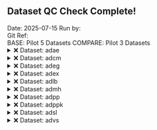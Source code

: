## Dataset QC Check Complete! 

Date:  2025-07-15 
Run by:   
Git Ref:   
BASE:  Pilot 5 Datasets 
COMPARE:  Pilot 3 Datasets 
<details>
<summary>❌ Dataset: adae</summary>


```

Differences found between the objects!

Summary of BASE and COMPARE
  ==================================================================
    PROPERTY             BASE                       COMP            
  ------------------------------------------------------------------
      Name         get(new_dataset)           get(comp_dataset)     
     Class     "tbl_df, tbl, data.frame"  "tbl_df, tbl, data.frame" 
    Rows(#)              1191                       1191            
   Columns(#)             107                        105            
  ------------------------------------------------------------------


There are columns in BASE and COMPARE with differing attributes !!
First 10 of 79 rows are shown in table below
  =======================================================================
   VARIABLE  ATTR_NAME  VALUES.BASE              VALUES.COMP             
  -----------------------------------------------------------------------
    ADURN      label       NULL            "Analysis Duration (N)"       
    ADURU      label       NULL           "Analysis Duration Units"      
    AEACN      label       NULL      "Action Taken with Study Treatm..." 
   AEBDSYCD    label       NULL      "Body System or Organ Class Cod..." 
   AEBODSYS    label       NULL         "Body System or Organ Class"     
   AEDECOD     label       NULL           "Dictionary-Derived Term"      
    AEDTC      label       NULL           "Date/Time of Collection"      
   AEENDTC     label       NULL       "End Date/Time of Adverse Event"   
    AEENDY     label       NULL      "Study Day of End of Adverse Ev..." 
    AEHLGT     label       NULL            "High Level Group Term"       
  -----------------------------------------------------------------------


There are columns in BASE that are not in COMPARE !!
  =========
   COLUMNS 
  ---------
   DOSEON  
    DOSEU  
  ---------


```

</details>

<details>
<summary>❌ Dataset: adcm</summary>


```

Differences found between the objects!

Summary of BASE and COMPARE
  ==================================================================
    PROPERTY             BASE                       COMP            
  ------------------------------------------------------------------
      Name         get(new_dataset)           get(comp_dataset)     
     Class     "tbl_df, tbl, data.frame"  "tbl_df, tbl, data.frame" 
    Rows(#)              7510                       7510            
   Columns(#)             95                         95             
  ------------------------------------------------------------------


There are columns in BASE and COMPARE with differing attributes !!
First 10 of 68 rows are shown in table below
  =======================================================================
   VARIABLE  ATTR_NAME  VALUES.BASE              VALUES.COMP             
  -----------------------------------------------------------------------
    ADURN      label       NULL            "Analysis Duration (N)"       
    ADURU      label       NULL           "Analysis Duration Units"      
    AENDT      label       NULL              "Analysis End Date"         
    AENDTF     label       NULL      "Analysis End Date Imputation F..." 
    AENDTM     label       NULL           "Analysis End Date/Time"       
    AENDY      label       NULL          "Analysis End Relative Day"     
    AENTMF     label       NULL      "Analysis End Time Imputation F..." 
    AGEGR1     label       NULL             "Pooled Age Group 1"         
   ANL01FL     label       NULL              "Analysis Flag 01"          
   AOCCPFL     label       NULL      "1st Occurrence of Preferred Te..." 
  -----------------------------------------------------------------------


```

</details>

<details>
<summary>❌ Dataset: adeg</summary>


```

Differences found between the objects!

Summary of BASE and COMPARE
  ==================================================================
    PROPERTY             BASE                       COMP            
  ------------------------------------------------------------------
      Name         get(new_dataset)           get(comp_dataset)     
     Class     "tbl_df, tbl, data.frame"  "tbl_df, tbl, data.frame" 
    Rows(#)              78756                      78756           
   Columns(#)             108                        108            
  ------------------------------------------------------------------


There are columns in BASE and COMPARE with differing attributes !!
First 10 of 82 rows are shown in table below
  =======================================================================
   VARIABLE  ATTR_NAME  VALUES.BASE              VALUES.COMP             
  -----------------------------------------------------------------------
    ABLFL      label       NULL            "Baseline Record Flag"        
     ADT       label       NULL                "Analysis Date"           
     ADTM      label       NULL              "Analysis Datetime"         
     ADY       label       NULL            "Analysis Relative Day"       
    AGEGR1     label       NULL             "Pooled Age Group 1"         
   ANL01FL     label       NULL              "Analysis Flag 01"          
    ANRHI      label       NULL      "Analysis Normal Range Upper Li..." 
    ANRIND     label       NULL      "Analysis Reference Range Indic..." 
    ANRLO      label       NULL      "Analysis Normal Range Lower Li..." 
     ASEQ      label       NULL          "Analysis Sequence Number"      
  -----------------------------------------------------------------------


Not all Values Compared Equal
First 10 of 12 rows are shown in table below
  =============================
   Variable  No of Differences 
  -----------------------------
     ADY           19159       
   BASETYPE        78756       
    ABLFL           7112       
     BASE          76493       
    BNRIND         25393       
     CHG           43252       
     PCHG          43252       
   ANL01FL         35526       
   AVALCAT1        43828       
   CHGCAT1         24784       
  -----------------------------


First 10 of 19159 rows are shown in table below
  ========================================
   VARIABLE  ..ROWNUMBER..  BASE  COMPARE 
  ----------------------------------------
     ADY          15         -7     NA    
     ADY          19         -2     NA    
     ADY          23          1     NA    
     ADY          27         13     NA    
     ADY          31         15     NA    
     ADY          35         29     NA    
     ADY          39         31     NA    
     ADY          43         42     NA    
     ADY          47         63     NA    
     ADY          51         84     NA    
  ----------------------------------------


First 10 of 78756 rows are shown in table below
  ====================================================
   VARIABLE  ..ROWNUMBER..        BASE        COMPARE 
  ----------------------------------------------------
   BASETYPE        1        "BASELINE DAY 1"   LAST   
   BASETYPE        2        "BASELINE DAY 1"   LAST   
   BASETYPE        3        "BASELINE DAY 1"   LAST   
   BASETYPE        4        "BASELINE DAY 1"   LAST   
   BASETYPE        5        "BASELINE DAY 1"   LAST   
   BASETYPE        6        "BASELINE DAY 1"   LAST   
   BASETYPE        7        "BASELINE DAY 1"   LAST   
   BASETYPE        8        "BASELINE DAY 1"   LAST   
   BASETYPE        9        "BASELINE DAY 1"   LAST   
   BASETYPE       10        "BASELINE DAY 1"   LAST   
  ----------------------------------------------------


First 10 of 7112 rows are shown in table below
  ========================================
   VARIABLE  ..ROWNUMBER..  BASE  COMPARE 
  ----------------------------------------
    ABLFL          20       <NA>     Y    
    ABLFL          21       <NA>     Y    
    ABLFL          22       <NA>     Y    
    ABLFL          23        Y     <NA>   
    ABLFL          76       <NA>     Y    
    ABLFL          77       <NA>     Y    
    ABLFL          78       <NA>     Y    
    ABLFL          79        Y     <NA>   
    ABLFL         132       <NA>     Y    
    ABLFL         133       <NA>     Y    
  ----------------------------------------


First 10 of 76493 rows are shown in table below
  ============================================
   VARIABLE  ..ROWNUMBER..    BASE    COMPARE 
  --------------------------------------------
     BASE         12        73.66667    73    
     BASE         13        73.66667    83    
     BASE         14        73.66667    65    
     BASE         15        73.66667    NA    
     BASE         16        73.66667    73    
     BASE         17        73.66667    83    
     BASE         18        73.66667    65    
     BASE         19        73.66667    NA    
     BASE         20        73.66667    73    
     BASE         21        73.66667    83    
  --------------------------------------------


First 10 of 25393 rows are shown in table below
  ==========================================
   VARIABLE  ..ROWNUMBER..   BASE   COMPARE 
  ------------------------------------------
    BNRIND        15        NORMAL   <NA>   
    BNRIND        19        NORMAL   <NA>   
    BNRIND        23        NORMAL   <NA>   
    BNRIND        27        NORMAL   <NA>   
    BNRIND        31        NORMAL   <NA>   
    BNRIND        35        NORMAL   <NA>   
    BNRIND        39        NORMAL   <NA>   
    BNRIND        43        NORMAL   <NA>   
    BNRIND        47        NORMAL   <NA>   
    BNRIND        51        NORMAL   <NA>   
  ------------------------------------------


First 10 of 43252 rows are shown in table below
  ===============================================
   VARIABLE  ..ROWNUMBER..     BASE      COMPARE 
  -----------------------------------------------
     CHG          28        -10.6666667    -10   
     CHG          29          9.3333333      0   
     CHG          30         -7.6666667      1   
     CHG          31         -3.0000000     NA   
     CHG          32        -12.6666667    -12   
     CHG          33         -8.6666667    -18   
     CHG          34          0.3333333      9   
     CHG          35         -7.0000000     NA   
     CHG          40         -9.6666667     -9   
     CHG          41         -9.6666667    -19   
  -----------------------------------------------


First 10 of 43252 rows are shown in table below
  ==================================================
   VARIABLE  ..ROWNUMBER..     BASE       COMPARE   
  --------------------------------------------------
     PCHG         28        -14.4796380  -13.698630 
     PCHG         29         12.6696833    0.000000 
     PCHG         30        -10.4072398    1.538462 
     PCHG         31         -4.0723982          NA 
     PCHG         32        -17.1945701  -16.438356 
     PCHG         33        -11.7647059  -21.686747 
     PCHG         34          0.4524887   13.846154 
     PCHG         35         -9.5022624          NA 
     PCHG         40        -13.1221719  -12.328767 
     PCHG         41        -13.1221719  -22.891566 
  --------------------------------------------------


First 10 of 35526 rows are shown in table below
  ========================================
   VARIABLE  ..ROWNUMBER..  BASE  COMPARE 
  ----------------------------------------
   ANL01FL         3        <NA>     Y    
   ANL01FL         4        <NA>     Y    
   ANL01FL         5        <NA>     Y    
   ANL01FL         6        <NA>     Y    
   ANL01FL         7        <NA>     Y    
   ANL01FL         8        <NA>     Y    
   ANL01FL         9        <NA>     Y    
   ANL01FL        10        <NA>     Y    
   ANL01FL        11        <NA>     Y    
   ANL01FL        23         Y     <NA>   
  ----------------------------------------


First 10 of 43828 rows are shown in table below
  ===========================================================
   VARIABLE  ..ROWNUMBER..       BASE           COMPARE      
  -----------------------------------------------------------
   AVALCAT1       68         "<= 450 ms"     "<= 450 msec"   
   AVALCAT1       69        ">450<=480 ms"  ">450<=480 msec" 
   AVALCAT1       70         "<= 450 ms"     "<= 450 msec"   
   AVALCAT1       71         "<= 450 ms"     "<= 450 msec"   
   AVALCAT1       72        ">450<=480 ms"  ">450<=480 msec" 
   AVALCAT1       73          ">500 ms"       ">500 msec"    
   AVALCAT1       74         "<= 450 ms"     "<= 450 msec"   
   AVALCAT1       75         "<= 450 ms"     "<= 450 msec"   
   AVALCAT1       76        ">450<=480 ms"  ">450<=480 msec" 
   AVALCAT1       77        ">450<=480 ms"  ">450<=480 msec" 
  -----------------------------------------------------------


First 10 of 24784 rows are shown in table below
  =======================================================
   VARIABLE  ..ROWNUMBER..      BASE         COMPARE     
  -------------------------------------------------------
   CHGCAT1        84         "<= 30 ms"    "<= 30 msec"  
   CHGCAT1        85        ">30<=60 ms"  ">30<=60 msec" 
   CHGCAT1        86          ">60 ms"      ">60 msec"   
   CHGCAT1        87        ">30<=60 ms"       <NA>      
   CHGCAT1        88         "<= 30 ms"    "<= 30 msec"  
   CHGCAT1        89        ">30<=60 ms"   "<= 30 msec"  
   CHGCAT1        90          ">60 ms"      ">60 msec"   
   CHGCAT1        91         "<= 30 ms"        <NA>      
   CHGCAT1        96         "<= 30 ms"    "<= 30 msec"  
   CHGCAT1        97         "<= 30 ms"    "<= 30 msec"  
  -------------------------------------------------------


First 10 of 10955 rows are shown in table below
  ========================================
   VARIABLE  ..ROWNUMBER..  BASE  COMPARE 
  ----------------------------------------
   CHGCAT1N        87        2      NA    
   CHGCAT1N        89        2       1    
   CHGCAT1N        91        1      NA    
   CHGCAT1N        99        2      NA    
   CHGCAT1N       100        3       2    
   CHGCAT1N       101        2       1    
   CHGCAT1N       103        2      NA    
   CHGCAT1N       107        1      NA    
   CHGCAT1N       110        2       3    
   CHGCAT1N       111        1      NA    
  ----------------------------------------


First 10 of 65742 rows are shown in table below
  ===================================================================
   VARIABLE  ..ROWNUMBER..         BASE               COMPARE        
  -------------------------------------------------------------------
    PARAM         68        "QT Duration (ms)"  "QT Duration (msec)" 
    PARAM         69        "QT Duration (ms)"  "QT Duration (msec)" 
    PARAM         70        "QT Duration (ms)"  "QT Duration (msec)" 
    PARAM         71        "QT Duration (ms)"  "QT Duration (msec)" 
    PARAM         72        "QT Duration (ms)"  "QT Duration (msec)" 
    PARAM         73        "QT Duration (ms)"  "QT Duration (msec)" 
    PARAM         74        "QT Duration (ms)"  "QT Duration (msec)" 
    PARAM         75        "QT Duration (ms)"  "QT Duration (msec)" 
    PARAM         76        "QT Duration (ms)"  "QT Duration (msec)" 
    PARAM         77        "QT Duration (ms)"  "QT Duration (msec)" 
  -------------------------------------------------------------------


```

</details>

<details>
<summary>❌ Dataset: adex</summary>


```

Differences found between the objects!

Summary of BASE and COMPARE
  ==================================================================
    PROPERTY             BASE                       COMP            
  ------------------------------------------------------------------
      Name         get(new_dataset)           get(comp_dataset)     
     Class     "tbl_df, tbl, data.frame"  "tbl_df, tbl, data.frame" 
    Rows(#)              6315                       6315            
   Columns(#)             92                         92             
  ------------------------------------------------------------------


There are columns in BASE and COMPARE with differing attributes !!
First 10 of 66 rows are shown in table below
  =======================================================================
   VARIABLE  ATTR_NAME  VALUES.BASE              VALUES.COMP             
  -----------------------------------------------------------------------
    AENDT      label       NULL              "Analysis End Date"         
    AENDTF     label       NULL      "Analysis End Date Imputation F..." 
    AENDTM     label       NULL            "Analysis End Datetime"       
    AENDY      label       NULL          "Analysis End Relative Day"     
    AENTMF     label       NULL      "Analysis End Time Imputation F..." 
    AGEGR1     label       NULL             "Pooled Age Group 1"         
     ASEQ      label       NULL          "Analysis Sequence Number"      
    ASTDT      label       NULL             "Analysis Start Date"        
    ASTDTF     label       NULL      "Analysis Start Date Imputation..." 
    ASTDTM     label       NULL           "Analysis Start Datetime"      
  -----------------------------------------------------------------------


```

</details>

<details>
<summary>❌ Dataset: adlb</summary>


```

Differences found between the objects!

Summary of BASE and COMPARE
  ==================================================================
    PROPERTY             BASE                       COMP            
  ------------------------------------------------------------------
      Name         get(new_dataset)           get(comp_dataset)     
     Class     "tbl_df, tbl, data.frame"  "tbl_df, tbl, data.frame" 
    Rows(#)              83652                      83652           
   Columns(#)             115                        115            
  ------------------------------------------------------------------


There are columns in BASE and COMPARE with differing attributes !!
First 10 of 89 rows are shown in table below
  =======================================================================
   VARIABLE  ATTR_NAME  VALUES.BASE              VALUES.COMP             
  -----------------------------------------------------------------------
    ABLFL      label       NULL            "Baseline Record Flag"        
     ADT       label       NULL                "Analysis Date"           
     ADY       label       NULL            "Analysis Relative Day"       
    AGEGR1     label       NULL             "Pooled Age Group 1"         
   ANL01FL     label       NULL              "Analysis Flag 01"          
    ANRHI      label       NULL      "Analysis Normal Range Upper Li..." 
    ANRIND     label       NULL      "Analysis Reference Range Indic..." 
    ANRLO      label       NULL      "Analysis Normal Range Lower Li..." 
     ASEQ      label       NULL          "Analysis Sequence Number"      
   ATOXDSCH    label       NULL      "Analysis Toxicity Description ..." 
  -----------------------------------------------------------------------


```

</details>

<details>
<summary>❌ Dataset: admh</summary>


```

Differences found between the objects!

Summary of BASE and COMPARE
  ==================================================================
    PROPERTY             BASE                       COMP            
  ------------------------------------------------------------------
      Name         get(new_dataset)           get(comp_dataset)     
     Class     "tbl_df, tbl, data.frame"  "tbl_df, tbl, data.frame" 
    Rows(#)              1818                       1818            
   Columns(#)             114                        114            
  ------------------------------------------------------------------


There are columns in BASE and COMPARE with differing attributes !!
First 10 of 88 rows are shown in table below
  =======================================================================
   VARIABLE  ATTR_NAME  VALUES.BASE              VALUES.COMP             
  -----------------------------------------------------------------------
     ADT       label       NULL                "Analysis Date"           
     ADY       label       NULL            "Analysis Relative Day"       
    AENDT      label       NULL              "Analysis End Date"         
    AENDY      label       NULL          "Analysis End Relative Day"     
    AGEGR1     label       NULL             "Pooled Age Group 1"         
    AHIST      label       NULL      "Response of Med Hx (past or cu..." 
   ANL01FL     label       NULL              "Analysis Flag 01"          
    AOCCFL     label       NULL      "1st Occurrence within Subject ..." 
   AOCCPFL     label       NULL      "1st Occurrence of Preferred Te..." 
   AOCCSFL     label       NULL         "1st Occurrence of SOC Flag"     
  -----------------------------------------------------------------------


```

</details>

<details>
<summary>❌ Dataset: adpp</summary>


```

Differences found between the objects!

Summary of BASE and COMPARE
  =================================================
    PROPERTY         BASE              COMP        
  -------------------------------------------------
      Name     get(new_dataset)  get(comp_dataset) 
     Class        data.frame        data.frame     
    Rows(#)          2688              2688        
   Columns(#)         79                79         
  -------------------------------------------------


There are columns in BASE and COMPARE with differing attributes !!
First 10 of 38 rows are shown in table below
  =======================================================================
   VARIABLE  ATTR_NAME  VALUES.BASE              VALUES.COMP             
  -----------------------------------------------------------------------
     ADT       label       NULL                "Analysis Date"           
     ADY       label       NULL            "Analysis Relative Day"       
    AGEGR1     label       NULL             "Pooled Age Group 1"         
   AVALCA1N    label       NULL        "Analysis Value Category 1 (N)"   
   AVALCAT1    label       NULL          "Analysis Value Category 1"     
    AVISIT     label       NULL               "Analysis Visit"           
   AVISITN     label       NULL             "Analysis Visit (N)"         
   DTH30FL     label       NULL      "Death Within 30 Days of Last T..." 
   DTHA30FL    label       NULL      "Death After 30 Days from Last ..." 
    DTHADY     label       NULL            "Relative Day of Death"       
  -----------------------------------------------------------------------


```

</details>

<details>
<summary>❌ Dataset: adppk</summary>


```

Differences found between the objects!

Summary of BASE and COMPARE
  ==================================================================
    PROPERTY             BASE                       COMP            
  ------------------------------------------------------------------
      Name         get(new_dataset)           get(comp_dataset)     
     Class     "tbl_df, tbl, data.frame"  "tbl_df, tbl, data.frame" 
    Rows(#)              3522                       3522            
   Columns(#)             61                         61             
  ------------------------------------------------------------------


There are columns in BASE and COMPARE with differing attributes !!
First 10 of 45 rows are shown in table below
  =======================================================================
   VARIABLE  ATTR_NAME  VALUES.BASE              VALUES.COMP             
  -----------------------------------------------------------------------
    AFRLT      label       NULL      "Act. Rel. Time from Analyte Fi..." 
    ALLOQ      label       NULL      "Analysis Lower Limit of Quanti..." 
     AMT       label       NULL      "Actual Amount of Dose Received..." 
    APRLT      label       NULL      "Actual Rel Time from Previous ..." 
     ASEQ      label       NULL          "Analysis Sequence Number"      
     AVAL      label       NULL               "Analysis Value"           
    AVALU      label       NULL             "Analysis Value Unit"        
    BLQFL      label       NULL      "Below Lower Limit of Quant Fla..." 
    BLQFN      label       NULL      "Below Lower Limit of Quant Fla..." 
    BMIBL      label       NULL      "Baseline Body Mass Index (kg/m..." 
  -----------------------------------------------------------------------


```

</details>

<details>
<summary>❌ Dataset: adsl</summary>


```

Differences found between the objects!

Summary of BASE and COMPARE
  ==================================================================
    PROPERTY             BASE                       COMP            
  ------------------------------------------------------------------
      Name         get(new_dataset)           get(comp_dataset)     
     Class     "tbl_df, tbl, data.frame"  "tbl_df, tbl, data.frame" 
    Rows(#)               306                        306            
   Columns(#)             54                         54             
  ------------------------------------------------------------------


There are columns in BASE and COMPARE with differing attributes !!
First 10 of 27 rows are shown in table below
  =======================================================================
   VARIABLE  ATTR_NAME  VALUES.BASE              VALUES.COMP             
  -----------------------------------------------------------------------
    AGEGR1     label       NULL             "Pooled Age Group 1"         
   DTH30FL     label       NULL      "Death Within 30 Days of Last T..." 
   DTHA30FL    label       NULL      "Death After 30 Days from Last ..." 
    DTHADY     label       NULL            "Relative Day of Death"       
   DTHB30FL    label       NULL      "Death Within 30 Days of First ..." 
    DTHDT      label       NULL                "Date of Death"           
    DTHDTF     label       NULL        "Date of Death Imputation Flag"   
    EOSDT      label       NULL              "End of Study Date"         
    EOSSTT     label       NULL             "End of Study Status"        
    FRVDT      label       NULL         "Final Retrievel Visit Date"     
  -----------------------------------------------------------------------


```

</details>

<details>
<summary>❌ Dataset: advs</summary>


```

Differences found between the objects!

Summary of BASE and COMPARE
  ==================================================================
    PROPERTY             BASE                       COMP            
  ------------------------------------------------------------------
      Name         get(new_dataset)           get(comp_dataset)     
     Class     "tbl_df, tbl, data.frame"  "tbl_df, tbl, data.frame" 
    Rows(#)              65032                      65032           
   Columns(#)             105                        105            
  ------------------------------------------------------------------


There are columns in BASE and COMPARE with differing attributes !!
First 10 of 79 rows are shown in table below
  =======================================================================
   VARIABLE  ATTR_NAME  VALUES.BASE              VALUES.COMP             
  -----------------------------------------------------------------------
     A1HI      label       NULL        "Analysis Range 1 Upper Limit"    
     A1LO      label       NULL        "Analysis Range 1 Lower Limit"    
    ABLFL      label       NULL            "Baseline Record Flag"        
     ADT       label       NULL                "Analysis Date"           
     ADY       label       NULL            "Analysis Relative Day"       
    AGEGR1     label       NULL             "Pooled Age Group 1"         
   ANL01FL     label       NULL              "Analysis Flag 01"          
    ANRHI      label       NULL      "Analysis Normal Range Upper Li..." 
    ANRIND     label       NULL      "Analysis Reference Range Indic..." 
    ANRLO      label       NULL      "Analysis Normal Range Lower Li..." 
  -----------------------------------------------------------------------


```

</details>


